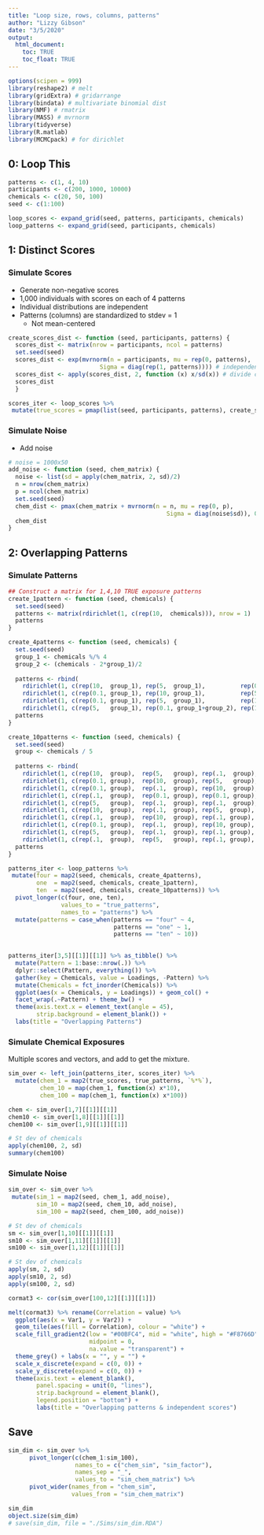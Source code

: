 ```yaml
---
title: "Loop size, rows, columns, patterns"
author: "Lizzy Gibson"
date: "3/5/2020"
output: 
  html_document:
    toc: TRUE
    toc_float: TRUE
---
```


```r
options(scipen = 999)
library(reshape2) # melt
library(gridExtra) # gridarrange
library(bindata) # multivariate binomial dist
library(NMF) # rmatrix
library(MASS) # mvrnorm
library(tidyverse)
library(R.matlab)
library(MCMCpack) # for dirichlet
```

## 0: Loop This

```r
patterns <- c(1, 4, 10)
participants <- c(200, 1000, 10000)
chemicals <- c(20, 50, 100)
seed <- c(1:100)

loop_scores <- expand_grid(seed, patterns, participants, chemicals)
loop_patterns <- expand_grid(seed, participants, chemicals)
```

## 1: Distinct Scores

### Simulate Scores

* Generate non-negative scores
* 1,000 individuals with scores on each of 4 patterns
* Individual distributions are independent
* Patterns (columns) are standardized to stdev = 1
   * Not mean-centered

```r
create_scores_dist <- function (seed, participants, patterns) {
  scores_dist <- matrix(nrow = participants, ncol = patterns)
  set.seed(seed)
  scores_dist <- exp(mvrnorm(n = participants, mu = rep(0, patterns), 
                          Sigma = diag(rep(1, patterns)))) # independent log normal dist
  scores_dist <- apply(scores_dist, 2, function (x) x/sd(x)) # divide columns by standard dev 
  scores_dist
  }

scores_iter <- loop_scores %>% 
 mutate(true_scores = pmap(list(seed, participants, patterns), create_scores_dist))
```

### Simulate Noise

* Add noise

```r
# noise = 1000x50
add_noise <- function (seed, chem_matrix) {
  noise <- list(sd = apply(chem_matrix, 2, sd)/2)
  n = nrow(chem_matrix)
  p = ncol(chem_matrix)
  set.seed(seed)
  chem_dist <- pmax(chem_matrix + mvrnorm(n = n, mu = rep(0, p), 
                                             Sigma = diag(noise$sd)), 0)	
  chem_dist
}
```

## 2: Overlapping Patterns

### Simulate Patterns

```r
## Construct a matrix for 1,4,10 TRUE exposure patterns
create_1pattern <- function (seed, chemicals) {
  set.seed(seed)
  patterns <- matrix(rdirichlet(1, c(rep(10,  chemicals))), nrow = 1)
  patterns
}

create_4patterns <- function (seed, chemicals) {
  set.seed(seed)
  group_1 <- chemicals %/% 4
  group_2 <- (chemicals - 2*group_1)/2
  
  patterns <- rbind( 
    rdirichlet(1, c(rep(10,  group_1), rep(5,  group_1),          rep(0.1, group_2*2))),
    rdirichlet(1, c(rep(0.1, group_1), rep(10, group_1),          rep(5,   group_2),    rep(0.1, group_2))),
    rdirichlet(1, c(rep(0.1, group_1), rep(5,  group_1),          rep(10,  group_2),    rep(0.1, group_2))),
    rdirichlet(1, c(rep(5,   group_1), rep(0.1, group_1+group_2), rep(10,  group_2))))
  patterns
}

create_10patterns <- function (seed, chemicals) {
  set.seed(seed)
  group <- chemicals / 5
  
  patterns <- rbind( 
    rdirichlet(1, c(rep(10,  group),  rep(5,   group), rep(.1,  group), rep(.1, group), rep(.1, group))), 
    rdirichlet(1, c(rep(0.1, group),  rep(10,  group), rep(5,   group), rep(.1, group), rep(.1, group))), 
    rdirichlet(1, c(rep(0.1, group),  rep(.1,  group), rep(10,  group), rep(5,  group), rep(.1, group))), 
    rdirichlet(1, c(rep(.1,  group),  rep(0.1, group), rep(0.1, group), rep(10, group), rep(5,  group))), 
    rdirichlet(1, c(rep(5,   group),  rep(.1,  group), rep(.1,  group), rep(.1, group), rep(10, group))),
    rdirichlet(1, c(rep(10,  group),  rep(.1,  group), rep(5,  group), rep(.1, group), rep(.1,  group))), 
    rdirichlet(1, c(rep(.1,  group),  rep(10,  group), rep(.1, group), rep(5,  group), rep(0.1, group))), 
    rdirichlet(1, c(rep(0.1, group),  rep(.1,  group), rep(10, group), rep(.1, group), rep(5,   group))), 
    rdirichlet(1, c(rep(5,   group),  rep(.1,  group), rep(.1, group), rep(10, group), rep(.1,  group))),
    rdirichlet(1, c(rep(.1,  group),  rep(5,   group), rep(.1, group), rep(.1, group), rep(10,  group))))
  patterns
}

patterns_iter <- loop_patterns %>% 
 mutate(four = map2(seed, chemicals, create_4patterns),
        one  = map2(seed, chemicals, create_1pattern),
        ten  = map2(seed, chemicals, create_10patterns)) %>% 
  pivot_longer(c(four, one, ten),
               values_to = "true_patterns",
               names_to = "patterns") %>% 
  mutate(patterns = case_when(patterns == "four" ~ 4,
                              patterns == "one" ~ 1,
                              patterns == "ten" ~ 10))
  
```

```r
patterns_iter[3,5][[1]][[1]] %>% as_tibble() %>% 
  mutate(Pattern = 1:base::nrow(.)) %>% 
  dplyr::select(Pattern, everything()) %>% 
  gather(key = Chemicals, value = Loadings, -Pattern) %>% 
  mutate(Chemicals = fct_inorder(Chemicals)) %>%
  ggplot(aes(x = Chemicals, y = Loadings)) + geom_col() +
  facet_wrap(.~Pattern) + theme_bw() +
  theme(axis.text.x = element_text(angle = 45),
        strip.background = element_blank()) +
  labs(title = "Overlapping Patterns")
```

### Simulate Chemical Exposures

Multiple scores and vectors, and add to get the mixture.

```r
sim_over <- left_join(patterns_iter, scores_iter) %>% 
  mutate(chem_1 = map2(true_scores, true_patterns, `%*%`),
         chem_10 = map(chem_1, function(x) x*10),
         chem_100 = map(chem_1, function(x) x*100))

chem <- sim_over[1,7][[1]][[1]]
chem10 <- sim_over[1,8][[1]][[1]]
chem100 <- sim_over[1,9][[1]][[1]]

# St dev of chemicals
apply(chem100, 2, sd)
summary(chem100)
```

### Simulate Noise

```r
sim_over <- sim_over %>% 
 mutate(sim_1 = map2(seed, chem_1, add_noise),
        sim_10 = map2(seed, chem_10, add_noise),
        sim_100 = map2(seed, chem_100, add_noise))

# St dev of chemicals
sm <- sim_over[1,10][[1]][[1]]
sm10 <- sim_over[1,11][[1]][[1]]
sm100 <- sim_over[1,12][[1]][[1]]

# St dev of chemicals
apply(sm, 2, sd)
apply(sm10, 2, sd)
apply(sm100, 2, sd)
```  

```r
cormat3 <- cor(sim_over[100,12][[1]][[1]])

melt(cormat3) %>% rename(Correlation = value) %>% 
  ggplot(aes(x = Var1, y = Var2)) +
  geom_tile(aes(fill = Correlation), colour = "white") +
  scale_fill_gradient2(low = "#00BFC4", mid = "white", high = "#F8766D",
                       midpoint = 0,
                       na.value = "transparent") +
  theme_grey() + labs(x = "", y = "") +
  scale_x_discrete(expand = c(0, 0)) +
  scale_y_discrete(expand = c(0, 0)) +
  theme(axis.text = element_blank(),
        panel.spacing = unit(0, "lines"),
        strip.background = element_blank(),
        legend.position = "bottom") + 
        labs(title = "Overlapping patterns & independent scores")
```

## Save

```r
sim_dim <- sim_over %>% 
      pivot_longer(c(chem_1:sim_100),
                   names_to = c("chem_sim", "sim_factor"),
                   names_sep = "_",
                   values_to = "sim_chem_matrix") %>% 
      pivot_wider(names_from = "chem_sim",
                  values_from = "sim_chem_matrix")

sim_dim
object.size(sim_dim)
# save(sim_dim, file = "./Sims/sim_dim.RDA")
```
